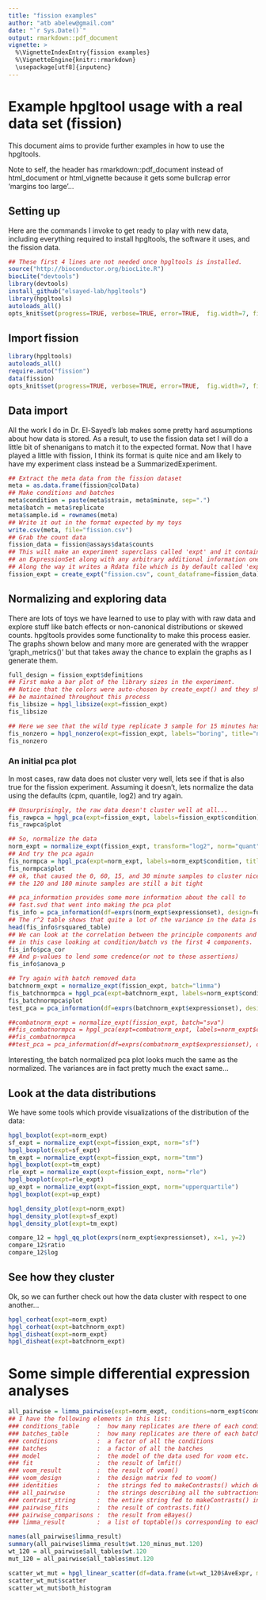 ```yaml
---
title: "fission examples"
author: "atb abelew@gmail.com"
date: "`r Sys.Date()`"
output: rmarkdown::pdf_document
vignette: >
  %\VignetteIndexEntry{fission examples}
  %\VignetteEngine{knitr::rmarkdown}
  \usepackage[utf8]{inputenc}
---
```


# Example hpgltool usage with a real data set (fission)

This document aims to provide further examples in how to use the hpgltools.

Note to self, the header has rmarkdown::pdf_document instead of html_document or html_vignette because it gets some bullcrap error 'margins too large'...

## Setting up

Here are the commands I invoke to get ready to play with new data, including everything
required to install hpgltools, the software it uses, and the fission data.

```r

## These first 4 lines are not needed once hpgltools is installed.
source("http://bioconductor.org/biocLite.R")
biocLite("devtools")
library(devtools)
install_github("elsayed-lab/hpgltools")
library(hpgltools)
autoloads_all()
opts_knit$set(progress=TRUE, verbose=TRUE, error=TRUE,  fig.width=7, fig.height=7)

```

## Import fission

```r

library(hpgltools)
autoloads_all()
require.auto("fission")
data(fission)
opts_knit$set(progress=TRUE, verbose=TRUE, error=TRUE,  fig.width=7, fig.height=7)

```

## Data import

All the work I do in Dr. El-Sayed's lab makes some pretty hard assumptions about how data is stored.
As a result, to use the fission data set I will do a little bit of shenanigans to match it to the
expected format.  Now that I have played a little with fission, I think its format is quite nice
and am likely to have my experiment class instead be a SummarizedExperiment.

```r

## Extract the meta data from the fission dataset
meta = as.data.frame(fission@colData)
## Make conditions and batches
meta$condition = paste(meta$strain, meta$minute, sep=".")
meta$batch = meta$replicate
meta$sample.id = rownames(meta)
## Write it out in the format expected by my toys
write.csv(meta, file="fission.csv")
## Grab the count data
fission_data = fission@assays$data$counts
## This will make an experiment superclass called 'expt' and it contains
## an ExpressionSet along with any arbitrary additional information one might want to include.
## Along the way it writes a Rdata file which is by default called 'expt.Rdata'
fission_expt = create_expt("fission.csv", count_dataframe=fission_data)

```

## Normalizing and exploring data

There are lots of toys we have learned to use to play with with raw data and explore stuff like
batch effects or non-canonical distributions or skewed counts.  hpgltools provides some functionality
to make this process easier.  The graphs shown below and many more are generated with the wrapper
'graph_metrics()' but that takes away the chance to explain the graphs as I generate them.

```r

full_design = fission_expt$definitions
## First make a bar plot of the library sizes in the experiment.
## Notice that the colors were auto-chosen by create_expt() and they should
## be maintained throughout this process
fis_libsize = hpgl_libsize(expt=fission_expt)
fis_libsize

## Here we see that the wild type replicate 3 sample for 15 minutes has fewer non-zero genes than all its friends.
fis_nonzero = hpgl_nonzero(expt=fission_expt, labels="boring", title="nonzero vs. cpm")
fis_nonzero

```

### An initial pca plot

In most cases, raw data does not cluster very well, lets see if that is also true for the fission experiment.
Assuming it doesn't, lets normalize the data using the defaults (cpm, quantile, log2) and try again.

```r

## Unsurprisingly, the raw data doesn't cluster well at all...
fis_rawpca = hpgl_pca(expt=fission_expt, labels=fission_expt$condition)
fis_rawpca$plot

## So, normalize the data
norm_expt = normalize_expt(fission_expt, transform="log2", norm="quant", convert="cpm")
## And try the pca again
fis_normpca = hpgl_pca(expt=norm_expt, labels=norm_expt$condition, title="normalized pca")
fis_normpca$plot
## ok, that caused the 0, 60, 15, and 30 minute samples to cluster nicely
## the 120 and 180 minute samples are still a bit tight

## pca_information provides some more information about the call to
## fast.svd that went into making the pca plot
fis_info = pca_information(df=exprs(norm_expt$expressionset), design=full_design, factors=c("condition","batch","strain","minute"), num_components=6)
## The r^2 table shows that quite a lot of the variance in the data is explained by condition
head(fis_info$rsquared_table)
## We can look at the correlation between the principle components and the factors in the experiment
## in this case looking at condition/batch vs the first 4 components.
fis_info$pca_cor
## And p-values to lend some credence(or not to those assertions)
fis_info$anova_p

## Try again with batch removed data
batchnorm_expt = normalize_expt(fission_expt, batch="limma")
fis_batchnormpca = hpgl_pca(expt=batchnorm_expt, labels=norm_expt$condition, title="limma corrected pca")
fis_batchnormpca$plot
test_pca = pca_information(df=exprs(batchnorm_expt$expressionset), design=full_design, factors=c("condition","batch","strain","minute"), num_components=6)

##combatnorm_expt = normalize_expt(fission_expt, batch="sva")
##fis_combatnormpca = hpgl_pca(expt=combatnorm_expt, labels=norm_expt$condition, title="sva corrected pca")
##fis_combatnormpca
##test_pca = pca_information(df=exprs(combatnorm_expt$expressionset), design=full_design, factors=c("condition","batch","strain","minute"), num_components=6)

```

Interesting, the batch normalized pca plot looks much the same as the normalized.
The variances are in fact pretty much the exact same...

## Look at the data distributions

We have some tools which provide visualizations of the distribution of the data:

```r

hpgl_boxplot(expt=norm_expt)
sf_expt = normalize_expt(expt=fission_expt, norm="sf")
hpgl_boxplot(expt=sf_expt)
tm_expt = normalize_expt(expt=fission_expt, norm="tmm")
hpgl_boxplot(expt=tm_expt)
rle_expt = normalize_expt(expt=fission_expt, norm="rle")
hpgl_boxplot(expt=rle_expt)
up_expt = normalize_expt(expt=fission_expt, norm="upperquartile")
hpgl_boxplot(expt=up_expt)

hpgl_density_plot(expt=norm_expt)
hpgl_density_plot(expt=sf_expt)
hpgl_density_plot(expt=tm_expt)

compare_12 = hpgl_qq_plot(exprs(norm_expt$expressionset), x=1, y=2)
compare_12$ratio
compare_12$log

```

## See how they cluster

Ok, so we can further check out how the data cluster with respect to one another...

```r

hpgl_corheat(expt=norm_expt)
hpgl_corheat(expt=batchnorm_expt)
hpgl_disheat(expt=norm_expt)
hpgl_disheat(expt=batchnorm_expt)

```

# Some simple differential expression analyses

```r

all_pairwise = limma_pairwise(expt=norm_expt, conditions=norm_expt$conditions, batches=norm_expt$batches)
## I have the following elements in this list:
### conditions_table     :  how many replicates are there of each condition
### batches_table        :  how many replicates are there of each batch
### conditions           :  a factor of all the conditions
### batches              :  a factor of all the batches
### model                :  the model of the data used for voom etc.
### fit                  :  the result of lmfit()
### voom_result          :  the result of voom()
### voom_design          :  the design matrix fed to voom()
### identities           :  the strings fed to makeContrasts() which describe each sample alone
### all_pairwise         :  the strings describing all the subtractions fed to makeContrasts()
### contrast_string      :  the entire string fed to makeContrasts() including the design etc.
### pairwise_fits        :  the result of contrasts.fit()
### pairwise_comparisons :  the result from eBayes()
### limma_result         :  a list of toptable()s corresponding to each pairwise comparison

names(all_pairwise$limma_result)
summary(all_pairwise$limma_result$wt.120_minus_mut.120)
wt_120 = all_pairwise$all_tables$wt.120
mut_120 = all_pairwise$all_tables$mut.120

scatter_wt_mut = hpgl_linear_scatter(df=data.frame(wt=wt_120$AveExpr, mut=mut_120$AveExpr))
scatter_wt_mut$scatter
scatter_wt_mut$both_histogram


```
